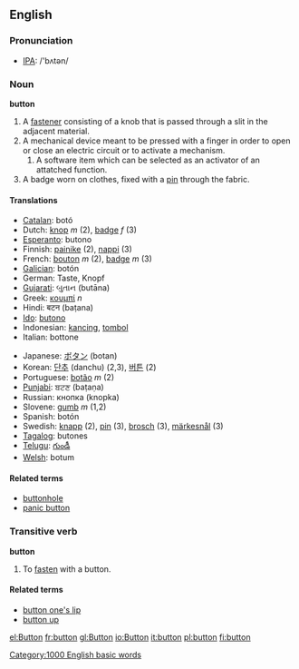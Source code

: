 ==English==
===Pronunciation===
*[[IPA]]: /'bʌtən/

===Noun===
'''button'''

# A [[fastener]] consisting of a knob that is passed through a slit in the adjacent material.
# A mechanical device meant to be pressed with a finger in order to open or close an electric circuit or to activate a mechanism.
## A software item which can be selected as an activator of an attatched function.
# A badge worn on clothes, fixed with a [[pin]] through the fabric.

====Translations====
{{top}}
*[[Catalan]]: botó
*Dutch: [[knop]] ''m'' (2), [[badge]] ''f'' (3)
*[[Esperanto]]: butono
*Finnish: [[painike]] (2), [[nappi]] (3)
*French: [[bouton]] ''m'' (2), [[badge]] ''m'' (3)
*[[Galician]]: botón
*German: Taste, Knopf
*[[Gujarati]]: બુતાન (butāna)
*Greek: [[κουμπί]] ''n''
*Hindi: बटन (baṭana)
*[[Ido]]: [[butono]]
*Indonesian: [[kancing]], [[tombol]]
*Italian: bottone
{{mid}}
*Japanese: [[ボタン]] (botan)
*Korean: [[단추]] (danchu) (2,3), [[버튼]] (2)
*Portuguese: [[botão]] ''m'' (2)
*[[Punjabi]]: ਬਟਣ (baṭaṇa)
*Russian: кнопка (knopka)
*Slovene: [[gumb]] ''m'' (1,2)
*Spanish: botón
*Swedish: [[knapp]] (2), [[pin]] (3), [[brosch]] (3), [[märkesnål]] (3)
*[[Tagalog]]: butones
*[[Telugu]]: [[గుండీ]]
*[[Welsh]]: botum
{{bottom}}

====Related terms====
* [[buttonhole]]
* [[panic button]]

===Transitive verb===
'''button'''

# To [[fasten]] with a button.

====Related terms====
*[[button one's lip]]
*[[button up]]

[[Category:1000 English basic words]]
[[el:Button]]
[[fr:button]]
[[gl:Button]]
[[io:Button]]
[[it:button]]
[[pl:button]]
[[fi:button]]